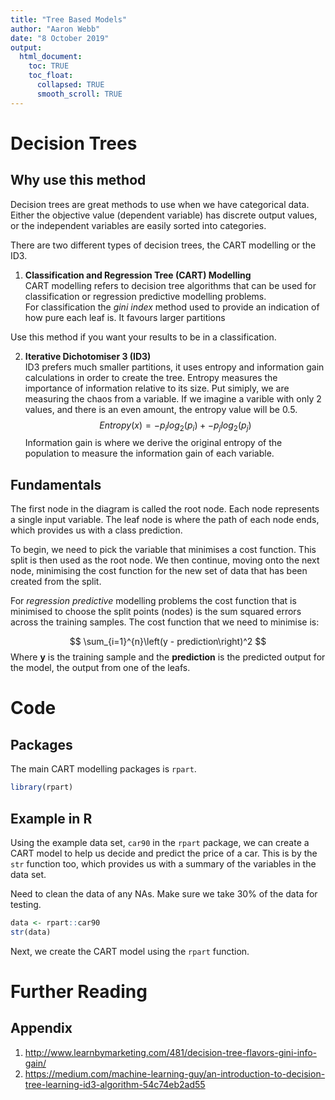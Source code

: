 ---
title: "Tree Based Models"
author: "Aaron Webb"
date: "8 October 2019"
output: 
  html_document:
    toc: TRUE
    toc_float:
      collapsed: TRUE
      smooth_scroll: TRUE
---

# Decision Trees
## Why use this method
Decision trees are great methods to use when we have categorical data. Either the 
objective value (dependent variable) has discrete output values, or the independent 
variables are easily sorted into categories.  

There are two different types of decision trees, the CART modelling or the ID3.

1. **Classification and Regression Tree (CART) Modelling**  
CART modelling refers to decision tree algorithms that can be used for 
classification or regression predictive modelling problems.  
For classification the *gini index * method used to provide an indication of how
pure each leaf is.
It favours larger partitions 


Use this method if you want your results to be in a classification.

2. **Iterative Dichotomiser 3 (ID3)**  
ID3 prefers much smaller partitions, it uses entropy and information gain calculations
in order to create the tree.
Entropy measures the importance of information relative to its size. Put simiply,
we are measuring the chaos from a variable. If we imagine a varible with only 2 values, 
and there is an even amount, the entropy value will be 0.5. 
$$ Entropy(x) = -p_ilog_2(p_i) + -p_jlog_2(p_j)$$ 
Information gain is where we derive the original entropy of the population to 
measure the information gain of each variable. 

## Fundamentals 
The first node in the diagram is called the root node. Each node represents a single input
variable.
The leaf node is where the path of each node ends, which provides us with a class prediction.

To begin, we need to pick the variable that minimises a cost function. This split 
is then used as the root node. We then continue, moving onto the next node, minimising 
the cost function for the new set of data that has been created from the split.

For *regression predictive* modelling problems the cost function that is minimised
to choose the split points (nodes) is the sum squared errors across the training samples.
The cost function that we need to minimise is:

$$ \sum_{i=1}^{n}\left(y - prediction\right)^2 $$
Where **y** is the training sample and the **prediction** is the predicted output for the model, 
the output from one of the leafs. 




# Code
## Packages
The main CART modelling packages is `rpart`. 

```{r install packages}
library(rpart)
```

## Example in R
Using the example data set, `car90` in the `rpart` package, we can create a CART model 
to help us decide and predict the price of a car.
This is by the `str` function too, which provides us with a summary of the variables 
in the data set. 

Need to clean the data of any NAs.
Make sure we take 30% of the data for testing.

```{r createTheData}
data <- rpart::car90
str(data)
```

Next, we create the CART model using the `rpart` function. 







# Further Reading
## Appendix
1. <http://www.learnbymarketing.com/481/decision-tree-flavors-gini-info-gain/>
2. <https://medium.com/machine-learning-guy/an-introduction-to-decision-tree-learning-id3-algorithm-54c74eb2ad55>
